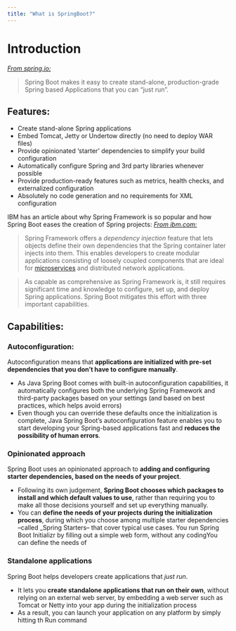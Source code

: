 ```yaml
---
title: "What is SpringBoot?"
---
```

# Introduction

_[From spring.io:](https://spring.io/projects/spring-boot)_

> Spring Boot makes it easy to create stand-alone, production-grade Spring based Applications that you can "just run".

## Features:

* Create stand-alone Spring applications
* Embed Tomcat, Jetty or Undertow directly (no need to deploy WAR files)
* Provide opinionated 'starter' dependencies to simplify your build configuration
* Automatically configure Spring and 3rd party libraries whenever possible
* Provide production-ready features such as metrics, health checks, and externalized configuration
* Absolutely no code generation and no requirements for XML configuration

IBM has an article about why Spring Framework is so popular and how Spring Boot eases the creation of Spring projects:
[_From ibm.com:_](https://ibm.com/topics/java-spring-boot)

> Spring Framework offers a _dependency injection_ feature that lets objects define their own dependencies that the Spring container later injects into them. This enables developers to create modular applications consisting of loosely coupled components that are ideal for [microservices](https://www.ibm.com/topics/microservices) and distributed network applications.

> As capable as comprehensive as Spring Framework is, it still requires significant time and knowledge to configure, set up, and deploy Spring applications. Spring Boot mitigates this effort with three important capabilities.

## Capabilities:

### Autoconfiguration:

Autoconfiguration means that **applications are initialized with pre-set dependencies that you don't have to configure manually**.

* As Java Spring Boot comes with built-in autoconfiguration capabilities, it automatically configures both the underlying Spring Framework and third-party packages based on your settings (and based on best practices, which helps avoid errors)
* Even though you can override these defaults once the initialization is complete, Java Spring Boot's autoconfiguration feature enables you to start developing your Spring-based applications fast and **reduces the possibility of human errors**.

### Opinionated approach

Spring Boot uses an opinionated approach to **adding and configuring starter dependencies, based on the needs of your project**.

* Following its own judgement, **Spring Boot chooses which packages to install and which default values to use**, rather than requiring you to make all those decisions yourself and set up everything manually.
* You can **define the needs of your projects during the initialization process**, during which you choose among multiple starter dependencies --called _Spring Starters-- that cover typical use cases. You run Spring Boot Initializr by filling out a simple web form, without any codingYou can define the needs of 

### Standalone applications

Spring Boot helps developers create applications that _just run_.

* It lets you **create standalone applications that run on their own**, without relying on an external web server, by embedding a web server such as Tomcat or Netty into your app during the initialization process
* As a result, you can launch your application on any platform by simply hitting th Run command